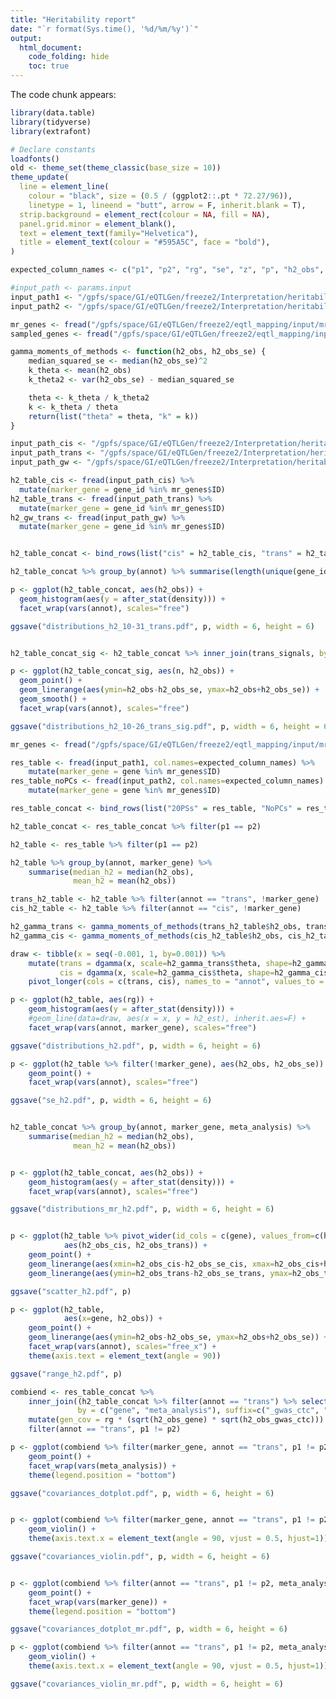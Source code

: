 ```yaml
---
title: "Heritability report"
date: "`r format(Sys.time(), '%d/%m/%y')`"
output:
  html_document:
    code_folding: hide
    toc: true
---
```




The code chunk appears:
```r
library(data.table)
library(tidyverse)
library(extrafont)

# Declare constants
loadfonts()
old <- theme_set(theme_classic(base_size = 10))
theme_update(
  line = element_line(
    colour = "black", size = (0.5 / (ggplot2::.pt * 72.27/96)),
    linetype = 1, lineend = "butt", arrow = F, inherit.blank = T),
  strip.background = element_rect(colour = NA, fill = NA),
  panel.grid.minor = element_blank(),
  text = element_text(family="Helvetica"),
  title = element_text(colour = "#595A5C", face = "bold"),
)

expected_column_names <- c("p1", "p2", "rg", "se", "z", "p", "h2_obs", "h2_obs_se", "h2_int", "h2_int_se", "gcov_int", "gcov_int_se", "gene", "annot")

#input_path <- params.input
input_path1 <- "/gpfs/space/GI/eQTLGen/freeze2/Interpretation/heritability/output_empirical_4GenPC20ExpPC_2023-10-05/ldsc_table.txt"
input_path2 <- "/gpfs/space/GI/eQTLGen/freeze2/Interpretation/heritability/output_empirical_4GenPCNoExpPC_2023-07-13/ldsc_table.txt"

mr_genes <- fread("/gpfs/space/GI/eQTLGen/freeze2/eqtl_mapping/input/mr_GenesToInclude_2023-07-14.txt")
sampled_genes <- fread("/gpfs/space/GI/eQTLGen/freeze2/eqtl_mapping/input/sampled1K_and_mr_GenesToInclude_2023-10-05.txt")
```

```r
gamma_moments_of_methods <- function(h2_obs, h2_obs_se) {
    median_squared_se <- median(h2_obs_se)^2
    k_theta <- mean(h2_obs)
    k_theta2 <- var(h2_obs_se) - median_squared_se

    theta <- k_theta / k_theta2
    k <- k_theta / theta
    return(list("theta" = theta, "k" = k))
}

```

```r
input_path_cis <- "/gpfs/space/GI/eQTLGen/freeze2/Interpretation/heritability/output_empirical_4GenPC20ExpPC_2023-10-05/ldsc_table_cis.txt"
input_path_trans <- "/gpfs/space/GI/eQTLGen/freeze2/Interpretation/heritability/output_empirical_4GenPC20ExpPC_2023-10-05/ldsc_table_trans.txt"
input_path_gw <- "/gpfs/space/GI/eQTLGen/freeze2/Interpretation/heritability/output_empirical_4GenPC20ExpPC_2023-10-05/ldsc_table_gw.txt"

h2_table_cis <- fread(input_path_cis) %>%
  mutate(marker_gene = gene_id %in% mr_genes$ID)
h2_table_trans <- fread(input_path_trans) %>%
  mutate(marker_gene = gene_id %in% mr_genes$ID)
h2_gw_trans <- fread(input_path_gw) %>%
  mutate(marker_gene = gene_id %in% mr_genes$ID)


h2_table_concat <- bind_rows(list("cis" = h2_table_cis, "trans" = h2_table_trans, "gw" = h2_gw_trans), .id = "annot")

h2_table_concat %>% group_by(annot) %>% summarise(length(unique(gene_id)), mean(h2_obs), median(h2_obs))

p <- ggplot(h2_table_concat, aes(h2_obs)) +
  geom_histogram(aes(y = after_stat(density))) +
  facet_wrap(vars(annot), scales="free")

ggsave("distributions_h2_10-31_trans.pdf", p, width = 6, height = 6)


h2_table_concat_sig <- h2_table_concat %>% inner_join(trans_signals, by = c("gene_id" = "Gene"))

p <- ggplot(h2_table_concat_sig, aes(n, h2_obs)) +
  geom_point() +
  geom_linerange(aes(ymin=h2_obs-h2_obs_se, ymax=h2_obs+h2_obs_se)) +
  geom_smooth() +
  facet_wrap(vars(annot), scales="free")

ggsave("distributions_h2_10-26_trans_sig.pdf", p, width = 6, height = 6)

```

```r

mr_genes <- fread("/gpfs/space/GI/eQTLGen/freeze2/eqtl_mapping/input/mr_GenesToInclude_2023-07-14.txt")

res_table <- fread(input_path1, col.names=expected_column_names) %>%
    mutate(marker_gene = gene %in% mr_genes$ID)
res_table_noPCs <- fread(input_path2, col.names=expected_column_names) %>%
    mutate(marker_gene = gene %in% mr_genes$ID)

res_table_concat <- bind_rows(list("20PSs" = res_table, "NoPCs" = res_table_noPCs), .id = "meta_analysis")

h2_table_concat <- res_table_concat %>% filter(p1 == p2)

h2_table <- res_table %>% filter(p1 == p2)

h2_table %>% group_by(annot, marker_gene) %>%
    summarise(median_h2 = median(h2_obs),
              mean_h2 = mean(h2_obs))

trans_h2_table <- h2_table %>% filter(annot == "trans", !marker_gene)
cis_h2_table <- h2_table %>% filter(annot == "cis", !marker_gene)

h2_gamma_trans <- gamma_moments_of_methods(trans_h2_table$h2_obs, trans_h2_table$h2_obs_se)
h2_gamma_cis <- gamma_moments_of_methods(cis_h2_table$h2_obs, cis_h2_table$h2_obs_se)

draw <- tibble(x = seq(-0.001, 1, by=0.001)) %>%
    mutate(trans = dgamma(x, scale=h2_gamma_trans$theta, shape=h2_gamma_trans$k),
           cis = dgamma(x, scale=h2_gamma_cis$theta, shape=h2_gamma_cis$k)) %>%
    pivot_longer(cols = c(trans, cis), names_to = "annot", values_to = "h2_est")

p <- ggplot(h2_table, aes(rg)) +
    geom_histogram(aes(y = after_stat(density))) +
    #geom_line(data=draw, aes(x = x, y = h2_est), inherit.aes=F) +
    facet_wrap(vars(annot, marker_gene), scales="free")

ggsave("distributions_h2.pdf", p, width = 6, height = 6)

p <- ggplot(h2_table %>% filter(!marker_gene), aes(h2_obs, h2_obs_se)) +
    geom_point() +
    facet_wrap(vars(annot), scales="free")

ggsave("se_h2.pdf", p, width = 6, height = 6)


h2_table_concat %>% group_by(annot, marker_gene, meta_analysis) %>%
    summarise(median_h2 = median(h2_obs),
              mean_h2 = mean(h2_obs))


p <- ggplot(h2_table_concat, aes(h2_obs)) +
    geom_histogram(aes(y = after_stat(density))) +
    facet_wrap(vars(annot), scales="free")

ggsave("distributions_mr_h2.pdf", p, width = 6, height = 6)


p <- ggplot(h2_table %>% pivot_wider(id_cols = c(gene), values_from=c(h2_obs, h2_obs_se), names_from=annot),
            aes(h2_obs_cis, h2_obs_trans)) +
    geom_point() +
    geom_linerange(aes(xmin=h2_obs_cis-h2_obs_se_cis, xmax=h2_obs_cis+h2_obs_se_cis)) +
    geom_linerange(aes(ymin=h2_obs_trans-h2_obs_se_trans, ymax=h2_obs_trans+h2_obs_se_trans))

ggsave("scatter_h2.pdf", p)

p <- ggplot(h2_table,
            aes(x=gene, h2_obs)) +
    geom_point() +
    geom_linerange(aes(ymin=h2_obs-h2_obs_se, ymax=h2_obs+h2_obs_se)) +
    facet_wrap(vars(annot), scales="free_x") +
    theme(axis.text = element_text(angle = 90))

ggsave("range_h2.pdf", p)

combiend <- res_table_concat %>%
    inner_join((h2_table_concat %>% filter(annot == "trans") %>% select(gene, meta_analysis, h2_obs) %>% distinct()),
               by = c("gene", "meta_analysis"), suffix=c("_gwas_ctc", "_gene")) %>%
    mutate(gen_cov = rg * (sqrt(h2_obs_gene) * sqrt(h2_obs_gwas_ctc))) %>%
    filter(annot == "trans", p1 != p2)

p <- ggplot(combiend %>% filter(marker_gene, annot == "trans", p1 != p2), aes(h2_obs_gene, gen_cov, colour = p2)) +
    geom_point() +
    facet_wrap(vars(meta_analysis)) +
    theme(legend.position = "bottom")

ggsave("covariances_dotplot.pdf", p, width = 6, height = 6)


p <- ggplot(combiend %>% filter(marker_gene, annot == "trans", p1 != p2), aes(p2, gen_cov, colour = meta_analysis)) +
    geom_violin() +
    theme(axis.text.x = element_text(angle = 90, vjust = 0.5, hjust=1))

ggsave("covariances_violin.pdf", p, width = 6, height = 6)


p <- ggplot(combiend %>% filter(annot == "trans", p1 != p2, meta_analysis == "20PSs"), aes(h2_obs_gene, gen_cov, colour = p2)) +
    geom_point() +
    facet_wrap(vars(marker_gene)) +
    theme(legend.position = "bottom")

ggsave("covariances_dotplot_mr.pdf", p, width = 6, height = 6)

p <- ggplot(combiend %>% filter(annot == "trans", p1 != p2, meta_analysis == "20PSs"), aes(p2, gen_cov, colour = marker_gene)) +
    geom_violin() +
    theme(axis.text.x = element_text(angle = 90, vjust = 0.5, hjust=1))

ggsave("covariances_violin_mr.pdf", p, width = 6, height = 6)

```
